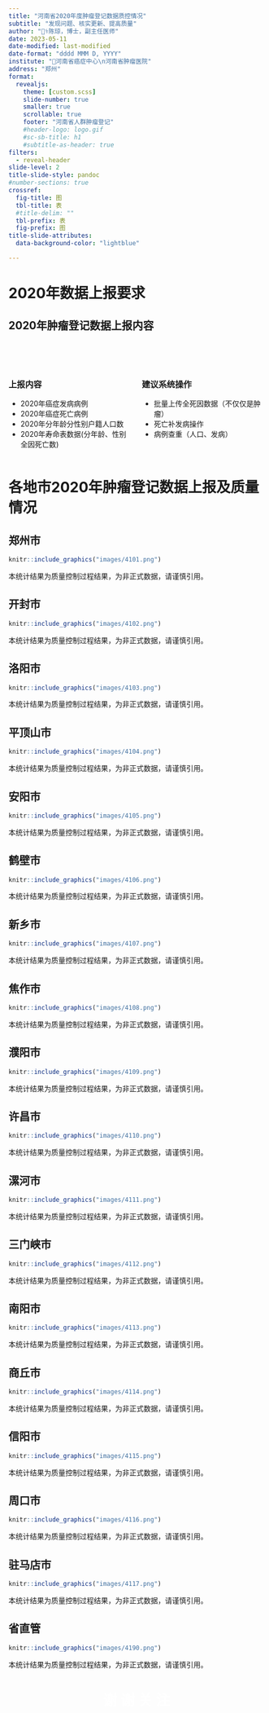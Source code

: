 ```yaml
---
title: "河南省2020年度肿瘤登记数据质控情况"
subtitle: "发现问题、核实更新、提高质量"
author: "👨‍⚕️陈琼，博士，副主任医师"
date: 2023-05-11
date-modified: last-modified
date-format: "dddd MMM D, YYYY"
institute: "🏥河南省癌症中心\n河南省肿瘤医院"
address: "郑州"
format: 
  revealjs:
    theme: [custom.scss]
    slide-number: true
    smaller: true
    scrollable: true
    footer: "河南省人群肿瘤登记"
    #header-logo: logo.gif
    #sc-sb-title: h1
    #subtitle-as-header: true
filters:
  - reveal-header
slide-level: 2
title-slide-style: pandoc
#number-sections: true
crossref:
  fig-title: 图     
  tbl-title: 表     
  #title-delim: ""
  tbl-prefix: 表
  fig-prefix: 图
title-slide-attributes:
  data-background-color: "lightblue"

---
```


# 2020年数据上报要求{background-color="lightblue"}



## 2020年肿瘤登记数据上报内容


<br>
<br>

:::: {.columns}
::: {.column width="50%"}

### 上报内容

- 2020年癌症发病病例
- 2020年癌症死亡病例
- 2020年分年龄分性别户籍人口数
- 2020年寿命表数据(分年龄、性别全因死亡数)

:::
::: {.column width="50%"}

### 建议系统操作

- 批量上传全死因数据（不仅仅是肿瘤）
- 死亡补发病操作
- 病例查重（人口、发病）

:::
::::

# 各地市2020年肿瘤登记数据上报及质量情况{background-color="lightblue"}

## 郑州市

```r
knitr::include_graphics("images/4101.png")
```


::: aside
本统计结果为质量控制过程结果，为非正式数据，请谨慎引用。
:::

## 开封市

```r
knitr::include_graphics("images/4102.png")
```

::: aside
本统计结果为质量控制过程结果，为非正式数据，请谨慎引用。
:::

## 洛阳市

```r
knitr::include_graphics("images/4103.png")
```

::: aside
本统计结果为质量控制过程结果，为非正式数据，请谨慎引用。
:::

## 平顶山市

```r
knitr::include_graphics("images/4104.png")
```

::: aside
本统计结果为质量控制过程结果，为非正式数据，请谨慎引用。
:::

## 安阳市

```r
knitr::include_graphics("images/4105.png")
```

::: aside
本统计结果为质量控制过程结果，为非正式数据，请谨慎引用。
:::

## 鹤壁市

```r
knitr::include_graphics("images/4106.png")
```

::: aside
本统计结果为质量控制过程结果，为非正式数据，请谨慎引用。
:::

## 新乡市

```r
knitr::include_graphics("images/4107.png")
```

::: aside
本统计结果为质量控制过程结果，为非正式数据，请谨慎引用。
:::

## 焦作市

```r
knitr::include_graphics("images/4108.png")
```

::: aside
本统计结果为质量控制过程结果，为非正式数据，请谨慎引用。
:::

## 濮阳市

```r
knitr::include_graphics("images/4109.png")
```

::: aside
本统计结果为质量控制过程结果，为非正式数据，请谨慎引用。
:::

## 许昌市

```r
knitr::include_graphics("images/4110.png")
```

::: aside
本统计结果为质量控制过程结果，为非正式数据，请谨慎引用。
:::

## 漯河市

```r
knitr::include_graphics("images/4111.png")
```

::: aside
本统计结果为质量控制过程结果，为非正式数据，请谨慎引用。
:::

## 三门峡市

```r
knitr::include_graphics("images/4112.png")
```

::: aside
本统计结果为质量控制过程结果，为非正式数据，请谨慎引用。
:::

## 南阳市

```r
knitr::include_graphics("images/4113.png")
```

::: aside
本统计结果为质量控制过程结果，为非正式数据，请谨慎引用。
:::

## 商丘市

```r
knitr::include_graphics("images/4114.png")
```

::: aside
本统计结果为质量控制过程结果，为非正式数据，请谨慎引用。
:::

## 信阳市

```r
knitr::include_graphics("images/4115.png")
```

::: aside
本统计结果为质量控制过程结果，为非正式数据，请谨慎引用。
:::

## 周口市

```r
knitr::include_graphics("images/4116.png")
```

::: aside
本统计结果为质量控制过程结果，为非正式数据，请谨慎引用。
:::

## 驻马店市

```r
knitr::include_graphics("images/4117.png")
```

::: aside
本统计结果为质量控制过程结果，为非正式数据，请谨慎引用。
:::

## 省直管

```r
knitr::include_graphics("images/4190.png")
```

::: aside
本统计结果为质量控制过程结果，为非正式数据，请谨慎引用。
:::

# 谢 谢 关 注{background-color="lightblue"  style="text-align: center;color: white;"}



